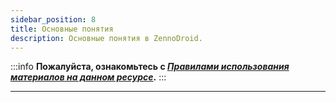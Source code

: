 ```yaml
---
sidebar_position: 8
title: Основные понятия
description: Основные понятия в ZennoDroid.
---
```

:::info **Пожалуйста, ознакомьтесь с [*Правилами использования материалов на данном ресурсе*](../Disclaimer).**
:::
_______________________________________________


<Redirect to="../basicterms" />